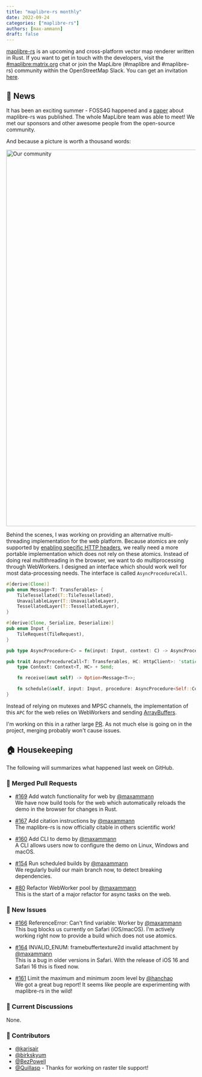 ```yaml
---
title: "maplibre-rs monthly"
date: 2022-09-24
categories: ["maplibre-rs"]
authors: [max-ammann]
draft: false
---
```



[maplibre-rs](https://github.com/maplibre/maplibre-rs) is an upcoming and cross-platform vector map renderer written in Rust. If you want to get in touch with the developers, visit the [#maplibre:matrix.org](https://matrix.to/#/#mapr:matrix.org) chat or join the MapLibre (#maplibre and #maplibre-rs) community within the OpenStreetMap Slack. You can get an invitation [here](https://slack.openstreetmap.us).

## 📰 News

It has been an exciting summer - FOSS4G happened and a [paper](https://maplibre.org/news/2022-08-24-maplibre-rs-paper/) about maplibre-rs was published. The whole MapLibre team was able to meet! We met our sponsors and other awesome people from the open-source community.

And because a picture is worth a thousand words:

<Image
  alt="Our community"
  src={collage}
  height="1000"
  style="display: block; margin: auto;"
/>

Behind the scenes, I was working on providing an alternative multi-threading implementation for the web platform. Because atomics are only supported by [enabling specific HTTP headers](https://developer.mozilla.org/en-US/docs/Web/JavaScript/Reference/Global_Objects/SharedArrayBuffer), we really need a more portable implementation which does not rely on these atomics. Instead of doing real multithreading in the browser, we want to do multiprocessing through WebWorkers. I designed an interface which should work well for most data-processing needs. The interface is called `AsyncProcedureCall`.

```rust
#[derive(Clone)]
pub enum Message<T: Transferables> {
    TileTessellated(T::TileTessellated),
    UnavailableLayer(T::UnavailableLayer),
    TessellatedLayer(T::TessellatedLayer),
}

#[derive(Clone, Serialize, Deserialize)]
pub enum Input {
    TileRequest(TileRequest),
}

pub type AsyncProcedure<C> = fn(input: Input, context: C) -> AsyncProcedureFuture;

pub trait AsyncProcedureCall<T: Transferables, HC: HttpClient>: 'static {
    type Context: Context<T, HC> + Send;

    fn receive(&mut self) -> Option<Message<T>>;

    fn schedule(&self, input: Input, procedure: AsyncProcedure<Self::Context>);
}

```

Instead of relying on mutexes and MPSC channels, the implementation of this `APC` for the web relies on WebWorkers and sending [ArrayBuffers](https://developer.mozilla.org/en-US/docs/Web/JavaScript/Reference/Global_Objects/ArrayBuffer).

I'm working on this in a rather large [PR](https://github.com/maplibre/maplibre-rs/pull/174). As not much else is going on in the project, merging probably won't cause issues.

## 🏠 Housekeeping

The following will summarizes what happened last week on GitHub.

### 🎁 Merged Pull Requests

- [#169](https://github.com/maplibre/maplibre-rs/pull/169) Add watch functionality for web by [@maxammann](https://github.com/maxammann)<br />
  We have now build tools for the web which automatically reloads the demo in the browser for changes in Rust.

- [#167](https://github.com/maplibre/maplibre-rs/pull/167) Add citation instructions by [@maxammann](https://github.com/maxammann)<br />
  The maplibre-rs is now officially citable in others scientific work!

- [#160](https://github.com/maplibre/maplibre-rs/pull/160) Add CLI to demo by [@maxammann](https://github.com/maxammann)<br />
  A CLI allows users now to configure the demo on Linux, Windows and macOS.

- [#154](https://github.com/maplibre/maplibre-rs/pull/154) Run scheduled builds by [@maxammann](https://github.com/maxammann)<br />
  We regularly build our main branch now, to detect breaking dependencies.

- [#80](https://github.com/maplibre/maplibre-rs/pull/80) Refactor WebWorker pool by [@maxammann](https://github.com/maxammann)<br />
  This is the start of a major refactor for async tasks on the web.

### 🎁 New Issues

- [#166](https://github.com/maplibre/maplibre-rs/issues/166) ReferenceError: Can't find variable: Worker by [@maxammann](https://github.com/maxammann)<br />
  This bug blocks us currently on Safari (iOS/macOS). I'm actively working right now to provide a build which does not use atomics.

- [#164](https://github.com/maplibre/maplibre-rs/issues/164) INVALID_ENUM: framebuffertexture2d invalid attachment by [@maxammann](https://github.com/maxammann)<br />
  This is a bug in older versions in Safari. With the release of iOS 16 and Safari 16 this is fixed now.

- [#161](https://github.com/maplibre/maplibre-rs/issues/161) Limit the maximum and minimum zoom level by [@hanchao](https://github.com/hanchao)<br />
  We got a great bug report! It seems like people are experimenting with maplibre-rs in the wild!

### 🧵 Current Discussions

None.

### 👋 Contributors

- [@karisair](https://github.com/karisair)
- [@birkskyum](https://github.com/birkskyum)
- [@BezPowell](https://github.com/BezPowell)
- [@Quillasp](https://github.com/Quillasp) - Thanks for working on raster tile support!
